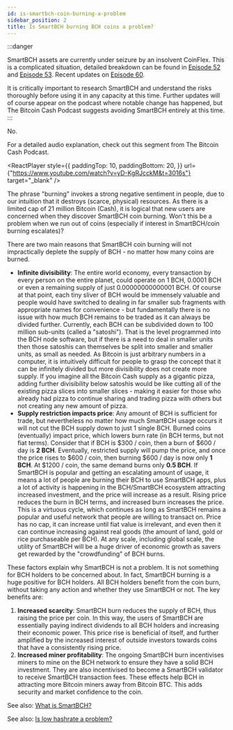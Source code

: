 ```yaml
---
id: is-smartbch-coin-burning-a-problem
sidebar_position: 2
title: Is SmartBCH burning BCH coins a problem?
---
```



:::danger

SmartBCH assets are currently under seizure by an insolvent CoinFlex. This is a complicated situation, detailed breakdown can be found in [Episode 52](/docs/52) and [Episode 53](/docs/53). Recent updates on [Episode 60](/docs/60).

It is critically important to research SmartBCH and understand the risks thoroughly before using it in any capacity at this time. Further updates will of course appear on the podcast where notable change has happened, but The Bitcoin Cash Podcast suggests avoiding SmartBCH entirely at this time.
:::

No.

For a detailed audio explanation, check out this segment from The Bitcoin Cash Podcast.

<ReactPlayer
  style={{
    paddingTop: 10,
    paddingBottom: 20,
  }}
  url={"https://www.youtube.com/watch?v=yD-KgRJcckM&t=3016s"}
  target="_blank"
/>

The phrase "burning" invokes a strong negative sentiment in people, due to our intuition that it destroys (scarce, physical) resources. As there is a limited cap of 21 million Bitcoin (Cash), it is logical that new users are concerned when they discover SmartBCH coin burning. Won't this be a problem when we run out of coins (especially if interest in SmartBCH/coin burning escalates)?

There are two main reasons that SmartBCH coin burning will not impractically deplete the supply of BCH - no matter how many coins are burned.

- **Infinite divisibility**: The entire world economy, every transaction by every person on the entire planet, could operate on 1 BCH, 0.0001 BCH or even a remaining supply of just 0.00000000000001 BCH. Of course at that point, each tiny sliver of BCH would be immensely valuable and people would have switched to dealing in far smaller sub fragments with appropriate names for convenience - but fundamentally there is no issue with how much BCH remains to be traded as it can always be divided further. Currently, each BCH can be subdivided down to 100 million sub-units (called a "satoshi"). That is the level programmed into the BCH node software, but if there is a need to deal in smaller units then those satoshis can themselves be split into smaller and smaller units, as small as needed. As Bitcoin is just arbitrary numbers in a computer, it is intuitively difficult for people to grasp the concept that it can be infinitely divided but more divisibility does not create more supply. If you imagine all the Bitcoin Cash supply as a gigantic pizza, adding further divisibility below satoshis would be like cutting all of the existing pizza slices into smaller slices - making it easier for those who already had pizza to continue sharing and trading pizza with others but not creating any new amount of pizza.
- **Supply restriction impacts price**: Any amount of BCH is sufficient for trade, but nevertheless no matter how much SmartBCH usage occurs it will not cut the BCH supply down to just 1 single BCH. Burned coins (eventually) impact price, which lowers burn rate (in BCH terms, but not fiat terms). Consider that if BCH is $300 / coin, then a burn of $600 / day is **2 BCH**. Eventually, restricted supply will pump the price, and once the price rises to $600 / coin, then burning $600 / day is now only **1 BCH**. At $1200 / coin, the same demand burns only **0.5 BCH**. If SmartBCH is popular and getting an escalating amount of usage, it means a lot of people are burning their BCH to use SmartBCH apps, plus a lot of activity is happening in the BCH/SmartBCH ecosystem attracting increased investment, and the price will increase as a result. Rising price reduces the burn in BCH terms, and increased burn increases the price. This is a virtuous cycle, which continues as long as SmartBCH remains a popular and useful network that people are willing to transact on. Price has no cap, it can increase until fiat value is irrelevant, and even then it can continue increasing against real goods (the amount of land, gold or rice purchaseable per BCH). At any scale, including global scale, the utility of SmartBCH will be a huge driver of economic growth as savers get rewarded by the "crowdfunding" of BCH burns.

These factors explain why SmartBCH is not a problem. It is not something for BCH holders to be concerned about. In fact, SmartBCH burning is a huge positive for BCH holders. All BCH holders benefit from the coin burn, without taking any action and whether they use SmartBCH or not. The key benefits are:

1. **Increased scarcity**: SmartBCH burn reduces the supply of BCH, thus raising the price per coin. In this way, the users of SmartBCH are essentially paying indirect dividends to all BCH holders and increasing their economic power. This price rise is beneficial of itself, and further amplified by the increased interest of outside investors towards coins that have a consistently rising price.
2. **Increased miner profitability**: The ongoing SmartBCH burn incentivises miners to mine on the BCH network to ensure they have a solid BCH investment. They are also incentivised to become a SmartBCH validator to receive SmartBCH transaction fees. These effects help BCH in attracting more Bitcoin miners away from Bitcoin BTC. This adds security and market confidence to the coin.

See also: [What is SmartBCH?](/faqs/SmartBCH/what-is-smart-bch)

See also: [Is low hashrate a problem?](/faqs/BCH-vs-BTC/is-low-hashrate-a-problem)
